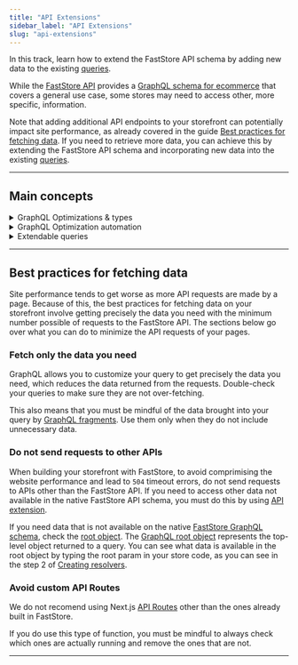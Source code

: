 ```yaml
---
title: "API Extensions"
sidebar_label: "API Extensions"
slug: "api-extensions"
---
```


In this track, learn how to extend the FastStore API schema by adding new data to the existing [queries](https://v1.faststore.dev/reference/api/queries).

While the [FastStore API](https://developers.vtex.com/docs/guides/faststore/docs-faststore-api) provides a [GraphQL schema for ecommerce](https://v1.faststore.dev/reference/api/queries) that covers a general use case, some stores may need to access other, more specific, information.

Note that adding additional API endpoints to your storefront can potentially impact site performance, as already covered in the guide
[Best practices for fetching data](https://developers.vtex.com/docs/guides/faststore/api-extensions#best-practices-for-fetching-data).
If you need to retrieve more data, you can achieve this by extending the FastStore API schema and incorporating new data into the existing [queries](https://v1.faststore.dev/reference/api/queries).

---

## Main concepts

<details>
<summary>GraphQL Optimizations & types</summary>

GraphQL Optimizations are essential for optimizing your GraphQL server and TypeScript types. They provide benefits such as:

- Build-time generated mappings of declared queries
- Improved efficiency and security
- Enforcement of predefined operations

Without these optimizations, any modifications to the GraphQL schema, such as adding or removing fields from a query or altering a GraphQL type, won't be reflected in the store.

Additionally, GraphQL query optimizations update TypeScript types for the API to match schema changes seamlessly.

</details>

<details>
<summary>GraphQL Optimization automation</summary>

GraphQL optimizations are seamlessly executed, requiring no direct intervention from end developers.
They are automatically triggered every time you start a development server (`yarn dev`) or builds the store (`yarn build`).
Resolver changes are automatically and instantly visible, without the need for manual optimization generation.

</details>

<details>
<summary>Extendable queries</summary>

Extendable queries in FastStore's GraphQL API are predefined GraphQL queries that serve as a foundation for retrieving data from the API.
These queries allow you to add or modify fields within the query to tailor the data retrieval process to the store specific needs.

</details>

---

## Best practices for fetching data

Site performance tends to get worse as more API requests are made by a page. Because of this, the best practices for fetching data on your storefront involve getting precisely the data you need with the minimum number possible of requests to the FastStore API. The sections below go over what you can do to minimize the API requests of your pages.

### Fetch only the data you need

GraphQL allows you to customize your query to get precisely the data you need, which reduces the data returned from the requests. Double-check your queries to make sure they are not over-fetching.

This also means that you must be mindful of the data brought into your query by [GraphQL fragments](https://graphql.org/learn/queries/#fragments). Use them only when they do not include unnecessary data.

### Do not send requests to other APIs

When building your storefront with FastStore, to avoid comprimising the website performance and lead to `504` timeout errors, do not send requests to APIs other than the FastStore API.
If you need to access other data not available in the native FastStore API schema, you must do this by using [API extension](https://developers.vtex.com/docs/guides/faststore/api-extensions-overview).

If you need data that is not available on the native [FastStore GraphQL schema](https://v1.faststore.dev/reference/api/objects), check the [root object](https://v1.faststore.dev/reference/api/objects).
The [GraphQL root object](https://graphql.org/learn/execution/#root-fields-resolvers) represents the top-level object returned to a query. You can see what data is available in the root object by typing the root param in your store code,
as you can see in the step 2 of [Creating resolvers](https://developers.vtex.com/docs/guides/faststore/api-extensions-extending-api-schema#step-3---creating-resolvers).

### Avoid custom API Routes

We do not recomend using Next.js [API Routes](https://nextjs.org/docs/api-routes/introduction) other than the ones already built in FastStore.

If you do use this type of function, you must be mindful to always check which ones are actually running and remove the ones that are not.

---

<Flex>

<WhatsNextCard
  title="Extending VTEX API schemas"
  description="Extend VTEX and third-party APIs to customize how data is managed and processed in your store."
  linkto="/docs/guides/faststore/api-extensions-extending-api-schema"
  linkTitle="See more"
/>

<WhatsNextCard
  title="Extending queries using fragments"
  description="Extend GraphQL queries using fragments in FastStore API Extension to add custom fields to predefined queries."
  linkto="/docs/guides/faststore/api-extensions-extending-queries-using-fragments"
  linkTitle="See more"
/>

<WhatsNextCard
  title="Consuming FastStore API extension with custom components"
  description="Consume FastStore API extension data with custom components."
  linkto="/docs/guides/faststore/api-extensions-consuming-api-extensions"
  linkTitle="See more"
/>

<WhatsNextCard
  title="Troubleshooting"
  description="Check for common errors that can happen while using API extensions."
  linkto="/docs/guides/faststore/api-extensions-troubleshooting"
  linkTitle="See more"
/>

</Flex>